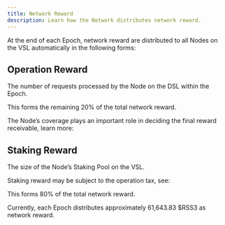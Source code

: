 ```yaml
---
title: Network Reward
description: Learn how the Network distributes network reward.
---
```


At the end of each Epoch, network reward are distributed to all Nodes on the VSL automatically in the following forms:

## Operation Reward

The number of requests processed by the Node on the DSL within the Epoch.

This forms the remaining 20% of the total network reward.

The Node’s coverage plays an important role in deciding the final reward receivable, learn more:

<Card title="Coverage" href="/guide/dsl/coverage" />

## Staking Reward

The size of the Node’s Staking Pool on the VSL.

Staking reward may be subject to the operation tax, see:

<Card title="Operation Tax" href="./operation-tax" />

This forms 80% of the total network reward.

<Callout>
  Currently, each Epoch distributes approximately 61,643.83 $RSS3 as network reward.
</Callout>
